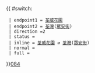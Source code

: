 {{ #switch: {{{format|}}}
  | endpoint1 = [[荃威花園]]
  | endpoint2 = [[荃灣]]([[眾安街]])
  | direction =2
  | status = 
  | inline = [[荃威花園]] ⇄ [[荃灣]]([[眾安街]])
  | normal =
  | full =
}}<noinclude>[[category:新界專線小巴路線模板|084]]</noinclude>
